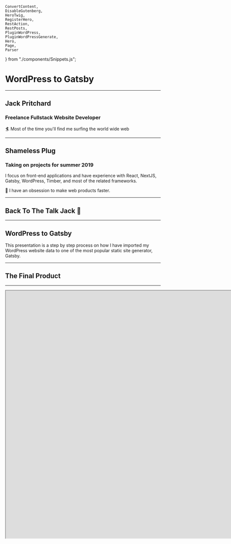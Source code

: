 


	ConvertContent,
	DisableGutenberg,
	HeroTwig,
	RegisterHero,
	RestAction,
	RestPosts,
	PluginWordPress,
	PluginWordPressGenerate,
	Hero,
	Page,
	Parser
} from "./components/Snippets.js";

<Head>
	<title>WordPress to Gatsby</title>
</Head>

# WordPress to Gatsby

---

## Jack Pritchard

### Freelance Fullstack Website Developer

🏄‍ Most of the time you'll find me surfing the world wide web

---

## Shameless Plug

### Taking on projects for summer 2019

I focus on front-end applications and have experience with React, NextJS, Gatsby, WordPress, Timber, and most of the related frameworks.

🚀 I have an obsession to make web products faster.

---

## Back To The Talk Jack 👀

---

## WordPress to Gatsby

This presentation is a step by step process on how I have imported my WordPress website data to one of the most popular static site generator, Gatsby.

---

## The Final Product

---

<iframe src="https://whatjackhasmade.co.uk" height="800px" width="1600px" />

---

## Before We Get Started!

### Let us Define Some of the Technologies Being Used

---

# Our Backend 🍑

---

## WordPress

I assume many of you in the room know what WordPress is.

However, for those who need a recap, WordPress is an open source CMS (Content Management System).

Super popular, and used in a large portion of all sites on the web.

<Notes>
	Some crazy figure like WordPress runs 32% of the entire internet is often
	thrown around.
</Notes>

---

## Headless WordPress

WordPress setups often involve a theme which provides front-end and back-end files to render webpages.

Instead, we are going to be creating custom API endpoints in our WordPress theme and importing that data to Gatsby to render pages.

Essentially using WordPress as only a backend.

<Notes>
	I want to make this clear distinction that whilst WordPress is great for a large portion of general client sites and handling of data.

    We are not going to be solely relying on traditional PHP or Twig files to generate our pages.

</Notes>

---

## Gutenberg

For anyone using WordPress, I assume you know what Gutenberg is.

For better or for worse.

Gutenberg is the default content editor for WordPress as of 5.0.0

<Notes>
I know it has its issues.

However, I think the block building experience is here to stay.

</Notes>

---

## Advanced Custom Fields (ACF)

ACF is a must have for any developer looking to improve their themes.

ACF allows developers to add custom fields (who'd have thought?) to posts and pages on a WordPress site.

<Notes>
	Not only this but as of ACF 5.8.0 (We are using a beta build) you can now
	attach custom fields to Gutenberg blocks.
</Notes>

---

# Our Frontend 🎨

---

## React ⚛

React is a popular javascript framework, often compared to Vue and Angular.

The concept in React is to create files as 'Components' and then import them into one another when required.

<Notes>
	The syntax is at first intimidating but you will build pages with HTML,
	JavaScript and CSS (Another hot debate).
</Notes>

---

## Styled Components

Styled Components is a node package you can import into React that will allow you to define your CSS/SCSS within a component file.

<Notes>
Essentially allowing you to keep all code related to a component in one neat file.

As well as this, any data your component has access to, you can pass into styled components to render new CSS on the fly.

</Notes>

---

## Gatsby

Gatsby is a static site generator that can generate static HTML files from data imported into the framework.

The final result is that which encompasses all of the latest and greatest available in React tooling with an old-school feel of hosting a site made up of HTML, CSS and JS files alone.

<Notes>
As Gatsby is a fresh technology, many developers are opting to search for new CMS alternatives to WordPress which are compatible with Gatsby.

Either that or they are completely rebuilding their sites in markdown files.

I'm in favour of porting existing technologies to improve client usability and reduce the cost of embracing new technologies.

</Notes>

---

## Netlify

Netlify is one of the most delightful hosting platforms available.

Even better, it's completely free to get started with hosting static sites, it'll even automatically build and deploy our site when changes are made to our repositories.

---

### Backend

- WordPress
- Headless WordPress
- Gutenberg
- ACF

### Frontend

- React
- Styled Components
- Gatsby
- Netlify

---

## Still With Me? 😅

Don't be put off!

I know we've covered a few different technologies, but this talk is a step by step process.

<Notes>
	if you have any questions throughout the talk, I'll be taking a 2-minute break
	to answer questions on the backend and then a couple of minutes in the end to
	discuss the complete walkthrough.
</Notes>

---

## Let's Go!

---

## The Task (Project)

I had set myself a task, to rebuild my personal website https://whatjackhasmade.co.uk 🔌

<Notes>
Second plug

I thought this would be a great excuse to tidy up my MVP version of my website, as well as take some time out from client requirements.

</Notes>

---

## Designs

I'm a big fan of atomic design, for anyone unfamiliar, atomic design is a concept of looking at pages and slicing them into smaller and smaller components.

<Notes>
	Brad Frost is the dad of Atomic Design so I highly recommend checking out his
	material if you want to learn more.
</Notes>

---

## Homepage

---

<img src="assets/images/homepage.png" width="800px" />

---

## Homepage - Disected

---

<img src="assets/images/homepage-components.jpg" width="800px" />

---

## We'll Only Be Focussing on The Hero

---

<img src="assets/images/hero.gif" width="800px" />

---

## Development Time

So we've got our designs, now time to start Developing

---

## WordPress

All we need to know is that we are running version 5 or above.

My WordPress environment is hosted at [https://wjhm.noface.app](https://wjhm.noface.app) on a shared hosting platform with PHP available.

---

## WordPress Plugins - Minimum Requirements

The only plugin we need to follow this process is ACF 5.8.0 Beta 3.0

<Notes>
Installing Beta 4.0 introduces breaking changes to how repeater fields are displayed later on.

When ACF 5.8.0 gets an official release I'll work on tweaking the process.

</Notes>

---

## WordPress plugins - My Setup

- ACF 5.8.0 Beta 3.0
- Enhanced Media Library
- JAMstack Deployments
- Timber
- TinyPNG
- WP Migrate DB Pro
- WP Migrate DB Pro (Media Add-on)
- Yoast SEO

---

## WordPress Theme

To kickstart the WordPress theme, I've downloaded and installed the Timber Starter Theme.

Feel free to download my theme repository as a starting point and alter as you need to - [https://github.com/whatjackhasmade/WJHM-Wordpress-Theme](https://github.com/whatjackhasmade/WJHM-Wordpress-Theme)

<Notes>
	I've made a few alterations to the code but we'll dive into that in a moment.
</Notes>

---

## WordPress Theme Structure

---

<img src="assets/images/theme-structure.png" width="500px" />

<Notes>
So far the setup is pretty standard, if you are unfamiliar with Timber, then you should in theory be able to do this without Timber.

The only alterations you will need to make is in how we register our Gutenberg blocks in a few slides.

</Notes>

---

## Removing Front-End Theme Files

To keep focus on a Headless WordPress build, I have for this project scraped all twig file templates and their components.

---

## WordPress Posts and Pages - WP Admin

---

<img src="assets/images/posts.png" width="1400px" />

---

## This is what we're left with

<iframe src="https://wjhm.noface.app" height="500px" width="1000px" />

---

## What we actually have

What we actually have - [https://wjhm.noface.app/wp-json/wp/v2/posts/](https://wjhm.noface.app/wp-json/wp/v2/posts/)

<Notes>
But what the heck is all of this?

These are REST API endpoints which allow for Create, Read, Update and Delete (CRUD) functions to your WordPress setup.

</Notes>

---

## WordPress REST API

Support for the WordPress REST API has been part of the project's core since version 4.7.0.

<Notes>
It opens doors as front-end frameworks are exploding in popularity.

You can now adopt WordPress to work fairly seamlessly with any of your preferred development workflows.

</Notes>

---

## Headless WordPress

So this is where the concept of headless WordPress comes into play.

We are using WordPress as a content management system only.

<Notes>
Displaying data that we can digest in whatever language we want.

As long as it accepts JSON!

</Notes>

---

## How far can you get with the existing API?

You can get pretty far in what you want to achieve with the existing API.

However, there are a few issues I have with the endpoints

---

## Issues with the existing API

### Bloated

The endpoints were built to include as many use cases as possible, as a result, it is bloated with meta information I don't need

---

## Issues with the existing API

### Limitations

You are limited to 100 results per page (I have over 200+ blogs I want to query without passing in several endpoints)

---

## Issues with the existing API

### Missing Data

I would love to get access to some ACF or Yoast SEO information from the endpoints but these are currently setup without plugins in mind

---

## Issues with the existing API

Great for setting HTML - Not for generating

---

## Creating Our Endpoints

Fortunately, you can hook into WordPress and create your own endpoints.

I've got a whole blog post about it on my company site -[https://noface.co.uk/rest-endpoint-wordpress-menus](https://noface.co.uk/rest-endpoint-wordpress-menus)

<Notes>
To save ourselves some time, I won't go into too much detail as we could literally have a whole presentation on creating endpoints.

That being said, I'll give you a quick overview.

</Notes>

---

<CodeSurfer
	theme={shadesOfPurple}
	title="Creating our WordPress Posts Endpoint"
	code={RestAction}
	lang="php"
	steps={[
		{
			notes: "Before we generate our API data, we need to register the endpoint"
		},
		{
			lines: [3],
			notes: "First we hook into the 'rest_api_init' hook"
		},
		{
			lines: [4, 5],
			notes:
				"Next we register the route, this will be our slug for the endpoint"
		},
		{
			lines: [6],
			notes: "As Gatsby will only be importing data, we set the method to GET"
		},
		{
			lines: [7],
			notes: "The callback function we'll be defining in the next slide"
		},
		{
			range: [8, 14],
			notes:
				"Finally, we can accept some arguments, in my own setups I will use a slug parameter for specific page/post querying"
		},
		{
			notes:
				"and there's our endpoint generated at - https://wjhm.noface.app/wp-json/posts/v2/all"
		}
	]}
/>

---

<CodeSurfer
	theme={shadesOfPurple}
	title="Creating our Endpoint Content"
	code={RestPosts}
	lang="php"
	steps={[
		{
			notes:
				"We're going to create the callback function we just mentioned for our rest endpoint"
		},
		{
			range: [1, 11],
			notes:
				"The function will kick off with a WP Query for all published posts"
		},
		{
			range: [11, 41],
			notes:
				"If the loop returns any results, we'll add them to an array of insights/posts"
		},
		{
			range: [41, 44],
			notes: "We'll then return the array of posts at the end of the function"
		}
	]}
/>

---

## Custom Endpoints ❤

Old Endpoint - [https://wjhm.noface.app/wp-json/wp/v2/posts/](https://wjhm.noface.app/wp-json/wp/v2/posts/)

Our Endpoint - [https://wjhm.noface.app/wp-json/posts/v2/all](https://wjhm.noface.app/wp-json/posts/v2/all)

---

## Now we have our endpoints

## Let's create some content

---

## Gutenberg - Disable Defaults

First, let's disable the defaults that Gutenberg is giving us

---

<CodeSurfer
	theme={shadesOfPurple}
	title="Gutenberg - Disable Defaults"
	code={DisableGutenberg}
	lang="php"
/>

<Notes>
With this code, we are essentially saying to Gutenberg, only display the blocks with these names.

Of course, the blocks haven't been created yet but this is to give you an idea of the blocks you'll need to add later.

</Notes>

---

## Revisiting Our Atomic Designs

Now before we go ahead and develop a building block, let's first pick the block we want to build and break it down.

One of my favourite components for a website is a hero component, so let's stick with that.

---

<img src="assets/images/homepage-components.jpg" width="800px" />

---

### Atoms That Create The Hero

In the hero component we have a few parts of data that will be editable.

- Background Colour
- Subheading
- Heading
- Paragraph

<Notes>
Now the list could continue with data such as height, font-size, text colour, etc.

But I don't want all of those things to be fluid, I only want the text and background colour to be customisable on a per hero basis.

</Notes>

---

### Mapping the anatomy of the Hero

To simplify the block even further, as I am the only content editor, I am going to make the hero component require two fields.

- Background Colour (ACF - Colour Picker)
- Content (ACF - WYSIWYG)

---

## Register the block in functions.php

The current documentation can be found at - [https://www.advancedcustomfields.com/resources/acf_register_block/](https://www.advancedcustomfields.com/resources/acf_register_block/)

With Timber documentation on 'acf_register_block' found at - [https://timber.github.io/docs/guides/gutenberg/](https://timber.github.io/docs/guides/gutenberg/)

<Notes>
	Now the register block documentation is still a WIP and I expect there to be
	updates in the coming months by Elliot (ACF Founder).
</Notes>

---

<CodeSurfer
	theme={shadesOfPurple}
	title="Register the block in functions.php"
	code={RegisterHero}
	lang="php"
	steps={[
		{
			notes: "I'll briefly go through my register blocks function"
		},
		{
			range: [1, 4],
			notes: "First we check the function exists from ACF"
		},
		{
			range: [6, 8],
			notes:
				"I then create an array for the block names, the icons I want to display in Gutenberg in relation to the block and then merge the arrays"
		},
		{
			range: [10, 22],
			notes: "For each available block, we call the acf_register_block function"
		},
		{
			lines: [16],
			notes: "Note the render callback function"
		},
		{
			range: [24, 31],
			notes: "The callback function is then rendered on a per block basis"
		},
		{
			notes:
				"The callback function could be reduced to one flexible callback function but for now it works"
		}
	]}
/>

---

## Register the block in ACF

---

<img src="assets/images/acf-block-fields.png" width="1500px" />

---

## Creating The Twig File

As you may have noticed when registering the hero block, we can render a .twig file with the contents of the fields.

---

<CodeSurfer
	theme={shadesOfPurple}
	title="Creating The Twig File"
	code={HeroTwig}
	lang="twig"
/>

<Notes>
I HIGHLY recommend including this for a clients site, as it will give them immediate previews of what the new content will include on the final site.

Otherwise you'll get confused clients asking why Jack has asked you to make a white screen.

</Notes>

---

## Protip: acf-json folder

Quick protip, if you are an ACF Pro plugin user, creating a folder named 'acf-json' in your theme directory will save any configurations of your custom field groups to the theme.

<Notes>
	This is great when working locally and then deploying via version control.
</Notes>

---

<img src="assets/images/acf-json.png" width="1100px" />

---

## Push this to your online WordPress environment

With continous integration, my new block will be registered when I deploy.

Then I simply sync the ACF changes on the live site to grab the fields it expects.

---

<img src="assets/images/acf-fields-sync.png" width="1200px" />

---

## The Hero Component in Gutenberg

---

<img src="assets/images/acf-hero-block-content.png" width="1200px" />

<Notes>
This is what we are left with, a new Hero block component.

The layout is a bit hit and miss depending on what fields you include and how many you include, but it's a great start for ACF and registering blocks!

</Notes>

---

<img src="assets/images/acf-hero-block.png" width="1200px" />

---

## Magic 🧝‍

It's like magic

This is something to get excited about for all your WordPress projects

Even if you aren't interested in React, Gatsby or the front-end portion of this presentation.

---

## So far so good

We've registered our custom block and it renders nicely in our backend.

The only issue is that the block doesn't solve the problem I have when it comes to pages.

---

## So far so good?

The blocks are great at generating HTML in our endpoints, but I don't want that, I want to generate HTML and CSS in our React application.

I want the endpoints to act as a list of ingredients, not cook the meal.

---

## Post JSON vs. Page JSON

```
{
	"content": "<!-- wp:acf/hero {"id":"block_5c9791d20f725","data":{"field_5c97908ba2089":"\u003ch4\u003eAward-winning website developer\u003c/h4\u003e\r\n\u003ch1\u003eJack Pritchard\u003c/h1\u003e\r\n\u003cp\u003eMy primary focus is website development, specifically front-end web technologies and implementing the latest frameworks to create bespoke solutions to solve business problems.\u003c/p\u003e\r\n\u003cp\u003eI have experience in HTML, CSS, SCSS, JavaScript, jQuery, React, PHP, WordPress, Gatsby.\u003c/p\u003e\r\n\u003cp\u003eHeck, this site is built with most of those!\u003c/p\u003e","field_5c979098a208a":"#0652DD","field_5c9bc20dc99d0":"2626"},"name":"acf/hero","align":"full","mode":"edit"} /-->
}
```

<Notes>
This is fine for posts as I don't want to be creating blocks for a blog post.

But when creating pages, I want full access to the blocks properties to use them as props in React.

</Notes>

---

## Post JSON vs. Page JSON

```
{
	content: [
		{
			id: "block_5c9791d20f725",
			data: {
				content: "<h4>Award-winning website developer</h4> <h1>Jack Pritchard</h1> <p>My primary focus is website development, specifically front-end web technologies and implementing the latest frameworks to create bespoke solutions to solve business problems.</p> <p>I have experience in HTML, CSS, SCSS, JavaScript, jQuery, React, PHP, WordPress, Gatsby.</p> <p>Heck, this site is built with most of those!</p>",
				background_colour: "#0652DD",
				media: "http://local-whatjackhasmade.co.uk/wp-content/uploads/2019/03/32146178558_7371681145_o-e1553721252283.jpg"
			},
			name: "acf/hero",
			align: "full",
			mode: "edit"
		}
	]
}

```

<Notes>
This is what I'd like in an ideal world.

An array of gutenblocks and their properties.

</Notes>

---

## Confession

I'm not a PHP developer, I know how to achieve what I want, but it's not pretty with my skill level of PHP.

---

## Converting the content to JSON objects

I've created the following PHP functional files -

- get-acf-images.php
- get-acf-titles.php
- convert-the-content.php

<Notes>
	For the most part, I've forgotten how they even work and would greatly
	appreciate any pull requests to my theme repository so I can improve my
	understanding of this area in the development process.
</Notes>

---

<CodeSurfer
	theme={shadesOfPurple}
	title="Converting the Content to JSON objects"
	code={ConvertContent}
	lang="php"
	steps={[
		{
			notes:
				"Again, I welcome contributions but this is my string to object converter"
		},
		{
			range: [4, 11],
			notes:
				"I'm essentially find and replace searching for any comment code or absolute paths"
		},
		{
			range: [4, 11],
			notes:
				"Then I am splitting the string up using the placements of commas between the string objects"
		},
		{
			lines: [13],
			notes:
				"When we have our objects, I am then wrapping them in an array. You can think of this as an array of block components"
		},
		{
			lines: [15],
			notes:
				"Next I am converting the field ID's their respective names (Background Colour, Content, etc.)"
		},
		{
			range: [16, 19],
			notes:
				"The converting continues with replacing the original IDs in the object with the found names"
		},
		{
			lines: [21],
			notes:
				"Finally I believe I've started to make progress on converting images from their IDs to their full size URL"
		},
		{
			lines: [21],
			notes:
				"The next step to figure out is how I can return an object of the image at different crop sizes"
		}
	]}
/>

---

## Our New Content

```
{
	content: [
		{
			id: "block_5c9791d20f725",
			data: {
				content: "<h4>Award-winning website developer</h4> <h1>Jack Pritchard</h1> <p>My primary focus is website development, specifically front-end web technologies and implementing the latest frameworks to create bespoke solutions to solve business problems.</p> <p>I have experience in HTML, CSS, SCSS, JavaScript, jQuery, React, PHP, WordPress, Gatsby.</p> <p>Heck, this site is built with most of those!</p>",
				background_colour: "#0652DD",
				media: "http://local-whatjackhasmade.co.uk/wp-content/uploads/2019/03/32146178558_7371681145_o-e1553721252283.jpg"
			},
			name: "acf/hero",
			align: "full",
			mode: "edit"
		}
	]
}

```

<Notes>
	The new content is a structured JSON object with the name of the block, and
	data associated with the block (content and background_colour fields).
</Notes>

---

## WHEW - Backend Complete

---

## Time to Take 2 minutes for Questions or Heckling

<Notes>
Grab yourselves some water, have a toilet break if you want

Fire away with any questions you may have, or heckle me if you're bored of this talk

</Notes>

---

## Frontend

Right let's get into the front-end of the website.

<Notes>
	This portion of the presentation is heavily decoupled from WordPress but we
	will be revisiting previous slides when registering new components.
</Notes>

---

## React - Recap

Just to recap, the front-end will be built with Gatsby which is completely dependant on React.

<Notes>
	I won't go too much into React and how to get started, for the most part if
	you have npm or yarn on your machine, you'll be fine setting up a new gatsby
	site.
</Notes>

---

## Gatsby - Overview

As of writing this Gatsby is now in version 2 of it's release.

It's free to download and get started, and the starter documentation can be found on their site - [https://www.gatsbyjs.org/docs/quick-start/](https://www.gatsbyjs.org/docs/quick-start/)

If you want to follow along with my site example, download the repository from - [https://github.com/whatjackhasmade/Don-t-call-it-a-comeback](https://github.com/whatjackhasmade/Don-t-call-it-a-comeback)

---

<img src="assets/images/gatsby-workflow.png" width="1000px" />

---

## Gatsby vs Traditional server

---

<img src="assets/images/jam-stack.jpg" width="1000px" />

---

## Benefits of Gatsby

- Hot reloading
- Enables an offline first approach
- No need for heavy queries
- No need for server queries
- Too much to list in one slide

---

## Gatsby Plugins

If we look again at the diagram of Gatsby's rendering process, you'll see that we have some form of data input for Gatsby to process.

---

## Gatsby Plugins

To gather the data, one of Gatsby's open source plugins can be plucked from their directory and installed via NPM and the gatsby-config.js file in our site root directory.

There are existing plugins for WordPress data, but I prefer to create my own.

---

## Creating our Gatsby WordPress plugin

<img src="assets/images/gatsby-plugin.png" width="500px" />

---

<CodeSurfer
	theme={shadesOfPurple}
	title="Creating our Gatsby WordPress plugin"
	code={PluginWordPress}
	steps={[
		{
			notes: ""
		},
		{
			range: [1, 4],
			notes:
				"First I've imported a few NPM packages to help with handling any data"
		},
		{
			range: [6, 9],
			notes:
				"We kick things off with a function which Gatsby provides us for generating data, accessible via Gatsby"
		},
		{
			range: [10, 12],
			notes:
				"As a source of data, I am using my WordPress endpoint and performing a fetch request to pull down the JSON"
		},
		{
			range: [14, 30],
			notes:
				"When the data is available, we are then processing the data as 'nodes' in gatsby"
		}
	]}
/>

---

## Loading the Plugin

### gatsby-config.js

```
module.exports = {
	plugins: [
		{
			resolve: "gatsby-source-wordpress"
		}
	]
};
```

---

## Firing up our Gatsby site

To run the site, you'll need to have terminal access to the Gatsby root folder and run `yarn run dev` or `npm run dev`.

<Notes>
	Once started, Gatsby will begin preparing assets, data and any other
	configurations you've setup.
</Notes>

---

<img src="assets/images/yarn-run-dev.png" width="700px" />

---

## Access to data via GraphQL

For most developers, querying data in WordPress is often done in the templating language itself via WordPress functions like the_title(); or get_field();

<Notes>Other developers may opt to query using SQL statements.</Notes>

---

## Access to data via GraphQL

However, with Gatsby we have access to the data in a language called GraphQL.

---

## GraphQL

To query the data Gatsby has access to, we can either pop open their friendly URL which for me is [http://localhost:8000/\_\_\_graphql](http://localhost:8000/___graphql)

---

## GraphQL

I prefer to use a tool called GraphQL Playground as it has a dark mode which helps with my vision!

---

<img src="assets/images/graphql-playground.png" width="700px" />

---

## My First Gatsby GraphQL Query

---

<img src="assets/images/graphql-playground-query.png" width="1200px" />

---

```

{
	allPage {
		edges {
			node {
				id
				date
				title
			}
		}
	}
}

```

---

## Pages in Gatsby

Similar to how with basic PHP setups, you can add a new page by adding a `blog.php` file and you'll then get a `/blog` path on your site.

The same can be done in Gatsby's `pages` directory.

---

## Auto-generate pages with JSON and GraphQL

We'll be skipping that and instead auto generating the pages based on the JSON available at our custom endpoints.

---

<CodeSurfer
	theme={shadesOfPurple}
	title="Generating Pages With Our Gatsby Plugin"
	code={PluginWordPressGenerate}
	steps={[
		{
			notes: ""
		},
		{
			range: [1, 4],
			notes:
				"First we tap in to Gatsby's createPages function and create a GraphQL promise"
		},
		{
			range: [5, 37],
			notes:
				"Within the GraphQL promise, we create a query to expose all the data available via our Gatsby plugin"
		},
		{
			range: [5, 37],
			notes:
				"Before writing a query here, I'd highly recommend testing it at http://localhost:8000/___graphql"
		},
		{
			range: [38, 62],
			notes:
				"After the query, we are then looping over each page we find and using the createPage function"
		},
		{
			range: [38, 62],
			notes:
				"Creating the page this way, allows us to access the data as props later on"
		}
	]}
/>

---

<CodeSurfer
	theme={shadesOfPurple}
	title="Accessing the data via props"
	code={Page}
	steps={[
		{
			range: [1, 3],
			notes:
				"The page template first imports React and some components I've created to assist with generating the page"
		},
		{
			lines: [7],
			notes:
				"Here I am destructuring the 'content' property from the context we defined in the previous slide"
		},
		{
			range: [9, 13],
			notes:
				"I then return the page in a Base wrapper with my global styles and pass the content data into a block parser"
		}
	]}
/>

---

## Sanitizing and rendering components with the data

The data itself is still simply that, data.

To process the data we need to write some functions which check what type of block is available and then render the correct React component based on that.

<Notes>
	This is done with my ACFParser block, which is one of the largest files in my
	project.
</Notes>

---

<CodeSurfer
	theme={shadesOfPurple}
	title="ACFParser block"
	code={Parser}
	steps={[
		{
			range: [1, 3],
			notes:
				"The ACF Parser component first imports React and the hero component"
		},
		{
			range: [7, 14],
			notes: "I then check that the data is valid and has properties to parse"
		},
		{
			range: [15, 22],
			notes:
				"If there is valid data, I then create an array of the page's components"
		},
		{
			range: [23, 36],
			notes:
				"I then loop over the array and if the block object has a name which matches a component I've created"
		},
		{
			range: [23, 36],
			notes:
				"I return the component and pass specific data to the component to use in the render method"
		}
	]}
/>

---

## ACFParser block

If the parser detects the name `acf/hero` which we have in our endpoint then it will import that component with all of the layout, styles and logic related to it.

---

<CodeSurfer
	theme={shadesOfPurple}
	title="Our Hero Component"
	code={Hero}
	steps={[
		{
			range: [1, 2],
			notes: "To kick things off, we import React and Styled-Components"
		},
		{
			range: [11, 13],
			notes:
				"Within the component rendering, we are then destructuring the data we passed in from ACFParser"
		},
		{
			range: [15, 24],
			notes:
				"Then we return the HeroComponent constant with the content we've passed down"
		},
		{
			range: [4, 8],
			notes:
				"Next I define a constant for the HeroComponent element, which uses the properties we've just passed in the render method"
		},
		{
			range: [4, 8],
			notes:
				"If no background data is passed, we fallback to the hex colour blue"
		}
	]}
/>

<Notes>
	The two data fields we are importing are the background colour of the hero,
	and the WYSIWYG content.
</Notes>

---

<img src="assets/images/hero-blue.png" width="1200px" />

---

## Building our pages

All that is left now is to start creating content in WordPress to be digested by Gatsby.

---

<img src="assets/images/wordpress-create.png" width="1200px" />

---

## Things to be aware of

During development, Gatsby only has access to data imported on the time of `yarn run dev` or `npm run dev`.

If you create new pages or add content to WordPress, restart your local server.

---

## Styled Components

The hero component is a great example of how it can be used effectively.

<Notes>
Remember way back at the start of this presentation I said we were using Styled Components?

Simply changing the background colour value in WordPress means that we have updated the prop set in our component on render.

</Notes>

---

<img src="assets/images/wordpress-create-hero-red.png" width="1200px" />

---

## Creating Future Components

1. Register block - Functions
2. Register block - Twig (Optional)
3. Register block - ACF
4. Find and Replace - Functions
5. React Component

---

## Hooking Netlify Up

So now we have a static site being generated. It's time to get this bad boy live for the world to see.

---

## Hooking Netlify Up

[https://app.netlify.com/](https://app.netlify.com/) are a great hosting solution as again it's FREE and they continously deploy on repository changes, warn you of insecure code references (HTTP vs. HTTPS).

---

## Hooking Netlify Up

---

<iframe
	width="940"
	height="540"
	src="https://www.youtube.com/embed/4IkOesUILhs"
	frameBorder="0"
	allow="accelerometer; autoplay; encrypted-media; gyroscope; picture-in-picture"
	allowFullScreen
/>

---

# 👋

## Hello World

---

## Generate on Content Changes

https://github.com/crgeary/wp-jamstack-deployments

---

<img src="assets/images/wordpress-jam-plugin.png" width="1000px" />

---

## That's all folks

Thanks for letting me ramble, there may be a few points I had to trim out for the sanity of your ears, so if you have questions you want to ask, then please do and I'll try my best to answer!

---

## Contact Information

- jack@noface.co.uk
- whatjackhasmade on all socials
- whatjackhasmade.co.uk
- noface.co.uk
- NoFace
